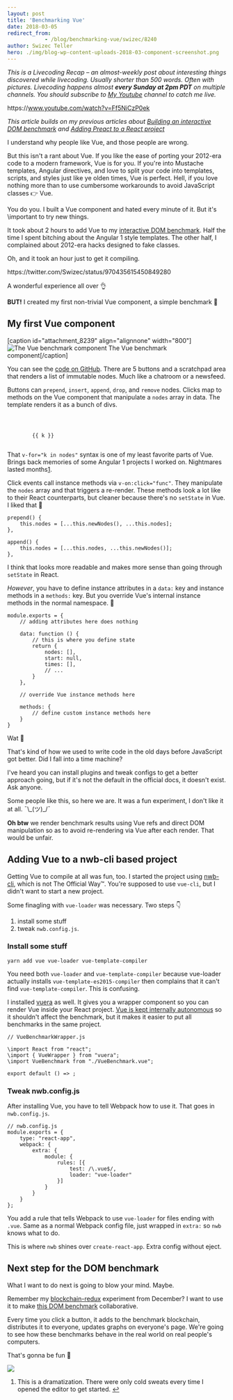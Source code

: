 ```yaml
---
layout: post
title: 'Benchmarking Vue'
date: 2018-03-05
redirect_from: 
            - /blog/benchmarking-vue/swizec/8240
author: Swizec Teller
hero: ./img/blog-wp-content-uploads-2018-03-component-screenshot.png
---
```

_This is a Livecoding Recap – an almost-weekly post about interesting things discovered while livecoding. Usually shorter than 500 words. Often with pictures. Livecoding happens almost **every Sunday at 2pm PDT** on multiple channels. You should subscribe to [My Youtube](https://www.youtube.com/user/TheSwizec) channel to catch me live._



https&#x3A;//www.youtube.com/watch?v=Ff5NiCzP0ek



_This article builds on my previous articles about [Building an interactive DOM benchmark](https://swizec.com/blog/building-interactive-dom-benchmark-preliminary-results/swizec/8219) and [Adding Preact to a React project](https://swizec.com/blog/seamlessly-render-preact-component-react-project/swizec/8224)_



I understand why people like Vue, and those people are wrong.



But this isn't a rant about Vue. If you like the ease of porting your 2012-era code to a modern framework, Vue is for you. If you're into Mustache templates, Angular directives, and love to split your code into templates, scripts, and styles just like ye olden times, Vue is perfect. Hell, if you love nothing more than to use cumbersome workarounds to avoid JavaScript classes 👉 Vue.



You do you. I built a Vue component and hated every minute of it. But it's \\important to try new things.



It took about 2 hours to add Vue to my [interactive DOM benchmark](https://dom-benchmark.now.sh/). Half the time I spent bitching about the Angular 1 style templates. The other half, I complained about 2012-era hacks designed to fake classes.



Oh, and it took an hour just to get it compiling.



https&#x3A;//twitter.com/Swizec/status/970435615450849280



A wonderful experience all over 👌



**BUT!** I created my first non-trivial Vue component, a simple benchmark 🎉



## My first Vue component



\[caption id="attachment_8239" align="alignnone" width="800"]![The Vue benchmark component](./img/blog-wp-content-uploads-2018-03-component-screenshot.png) The Vue benchmark component\[/caption]



You can see the [code on GitHub](https://github.com/Swizec/dom-benchmark/blob/master/src/benchmarks/VueBenchmark.vue). There are 5 buttons and a scratchpad area that renders a list of immutable nodes. Much like a chatroom or a newsfeed.



Buttons can `prepend`, `insert`, `append`, `drop`, and `remove` nodes. Clicks map to methods on the Vue component that manipulate a `nodes` array in data. The template renders it as a bunch of divs.



```

    

        {{ k }}
    
```



That `v-for="k in nodes"` syntax is one of my least favorite parts of Vue. Brings back memories of some Angular 1 projects I worked on. Nightmares lasted months[1](#fn1).



Click events call instance methods via `v-on:click="func"`. They manipulate the `nodes` array and that triggers a re-render. These methods look a lot like to their React counterparts, but cleaner because there's no `setState` in Vue. I liked that 🤫



```
prepend() {
    this.nodes = [...this.newNodes(), ...this.nodes];
},

append() {
    this.nodes = [...this.nodes, ...this.newNodes()];
},
```



I think that looks more readable and makes more sense than going through `setState` in React.



_However_, you have to define instance attributes in a `data:` key and instance methods in a `methods:` key. But you override Vue's internal instance methods in the normal namespace. 🤨



```
module.exports = {
    // adding attributes here does nothing
 
    data: function () {
        // this is where you define state
        return {
            nodes: [],
            start: null,
            times: [],
            // ...
        }
    },
 
    // override Vue instance methods here
 
    methods: {
        // define custom instance methods here
    }
}
```



Wat 🤨



That's kind of how we used to write code in the old days before JavaScript got better. Did I fall into a time machine?



I've heard you can install plugins and tweak configs to get a better approach going, but if it's not the default in the official docs, it doesn't exist. Ask anyone.



Some people like this, so here we are. It was a fun experiment, I don't like it at all. ¯\\\_(ツ)\_/¯



**Oh btw** we render benchmark results using Vue refs and direct DOM manipulation so as to avoid re-rendering via Vue after each render. That would be unfair.



## Adding Vue to a nwb-cli based project



Getting Vue to compile at all was fun, too. I started the project using [nwb-cli](https://github.com/insin/nwb), which is not The Official Way™. You're supposed to use `vue-cli`, but I didn't want to start a new project.



Some finagling with `vue-loader` was necessary. Two steps 👇



1. install some stuff
2. tweak `nwb.config.js`.



### Install some stuff



```
yarn add vue vue-loader vue-template-compiler
```



You need both `vue-loader` and `vue-template-compiler` because vue-loader actually installs `vue-template-es2015-compiler` then complains that it can't find `vue-template-compiler`. This is confusing.



I installed [vuera](https://github.com/akxcv/vuera) as well. It gives you a wrapper component so you can render Vue inside your React project. [Vue is kept internally autonomous](https://github.com/akxcv/vuera/blob/master/src/wrappers/Vue.js%60) so it shouldn't affect the benchmark, but it makes it easier to put all benchmarks in the same project.



```
// VueBenchmarkWrapper.js

\import React from "react";
\import { VueWrapper } from "vuera";
\import VueBenchmark from "./VueBenchmark.vue";

export default () => ;
```



### Tweak nwb.config.js



After installing Vue, you have to tell Webpack how to use it. That goes in `nwb.config.js`.



```
// nwb.config.js
module.exports = {
    type: "react-app",
    webpack: {
        extra: {
            module: {
                rules: [{ 
                    test: /\.vue$/, 
                    loader: "vue-loader" 
                }]
            }
        }
    }
};
```



You add a rule that tells Webpack to use `vue-loader` for files ending with `.vue`. Same as a normal Webpack config file, just wrapped in `extra:` so `nwb` knows what to do.



This is where `nwb` shines over `create-react-app`. Extra config without eject.



## Next step for the DOM benchmark



What I want to do next is going to blow your mind. Maybe.



Remember my [blockchain-redux](https://swizec.com/blog/blockchain-redux-experiment-part-2/swizec/8055) experiment from December? I want to use it to make [this DOM benchmark](https://dom-benchmark.now.sh/) collaborative.



Every time you click a button, it adds to the benchmark blockchain, distributes it to everyone, updates graphs on everyone's page. We're going to see how these benchmarks behave in the real world on real people's computers.



That's gonna be fun 🤘



![](./img/media-u0v3z2iQLxyHC-giphy.gif)



1. This is a dramatization. There were only cold sweats every time I opened the editor to get started. [↩](#ffn1)